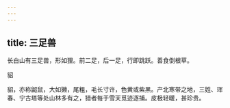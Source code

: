 ```yaml
---
---
---
```

title: 三足兽
---



长白山有三足兽，形如狸。前二足，后一足，行即跳跃。善食倒根草。

貂

貂，亦称鼦鼠，大如獭，尾粗，毛长寸许，色黄或紫黑。产北寒带之地，三姓、珲春、宁古塔等处山林多有之，猎者每于雪天觅迹逐捕。皮极轻暖，甚珍贵。